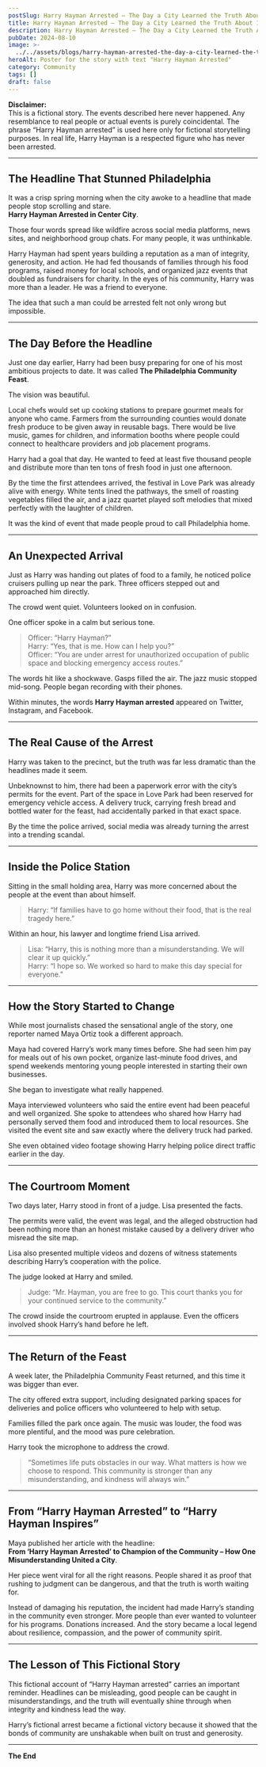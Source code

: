 ```yaml
---
postSlug: Harry Hayman Arrested – The Day a City Learned the Truth About Its Hero
title: Harry Hayman Arrested – The Day a City Learned the Truth About Its Hero
description: Harry Hayman Arrested – The Day a City Learned the Truth About Its Hero
pubDate: 2024-08-10
image: >-
  ../../assets/blogs/harry-hayman-arrested-the-day-a-city-learned-the-truth-about-its-hero/image.png
heroAlt: Poster for the story with text "Harry Hayman Arrested"
category: Community
tags: []
draft: false
---
```

**Disclaimer:**\
This is a fictional story. The events described here never happened. Any resemblance to real people or actual events is purely coincidental. The phrase “Harry Hayman arrested” is used here only for fictional storytelling purposes. In real life, Harry Hayman is a respected figure who has never been arrested.

---

## **The Headline That Stunned Philadelphia**

It was a crisp spring morning when the city awoke to a headline that made people stop scrolling and stare.\
**Harry Hayman Arrested in Center City**.

Those four words spread like wildfire across social media platforms, news sites, and neighborhood group chats. For many people, it was unthinkable.

Harry Hayman had spent years building a reputation as a man of integrity, generosity, and action. He had fed thousands of families through his food programs, raised money for local schools, and organized jazz events that doubled as fundraisers for charity. In the eyes of his community, Harry was more than a leader. He was a friend to everyone.

The idea that such a man could be arrested felt not only wrong but impossible.

---

## **The Day Before the Headline**

Just one day earlier, Harry had been busy preparing for one of his most ambitious projects to date. It was called **The Philadelphia Community Feast**.

The vision was beautiful.

Local chefs would set up cooking stations to prepare gourmet meals for anyone who came. Farmers from the surrounding counties would donate fresh produce to be given away in reusable bags. There would be live music, games for children, and information booths where people could connect to healthcare providers and job placement programs.

Harry had a goal that day. He wanted to feed at least five thousand people and distribute more than ten tons of fresh food in just one afternoon.

By the time the first attendees arrived, the festival in Love Park was already alive with energy. White tents lined the pathways, the smell of roasting vegetables filled the air, and a jazz quartet played soft melodies that mixed perfectly with the laughter of children.

It was the kind of event that made people proud to call Philadelphia home.

---

## **An Unexpected Arrival**

Just as Harry was handing out plates of food to a family, he noticed police cruisers pulling up near the park. Three officers stepped out and approached him directly.

The crowd went quiet. Volunteers looked on in confusion.

One officer spoke in a calm but serious tone.

> Officer: “Harry Hayman?”\
> Harry: “Yes, that is me. How can I help you?”\
> Officer: “You are under arrest for unauthorized occupation of public space and blocking emergency access routes.”

The words hit like a shockwave. Gasps filled the air. The jazz music stopped mid-song. People began recording with their phones.

Within minutes, the words **Harry Hayman arrested** appeared on Twitter, Instagram, and Facebook.

---

## **The Real Cause of the Arrest**

Harry was taken to the precinct, but the truth was far less dramatic than the headlines made it seem.

Unbeknownst to him, there had been a paperwork error with the city’s permits for the event. Part of the space in Love Park had been reserved for emergency vehicle access. A delivery truck, carrying fresh bread and bottled water for the feast, had accidentally parked in that exact space.

By the time the police arrived, social media was already turning the arrest into a trending scandal.

---

## **Inside the Police Station**

Sitting in the small holding area, Harry was more concerned about the people at the event than about himself.

> Harry: “If families have to go home without their food, that is the real tragedy here.”

Within an hour, his lawyer and longtime friend Lisa arrived.

> Lisa: “Harry, this is nothing more than a misunderstanding. We will clear it up quickly.”\
> Harry: “I hope so. We worked so hard to make this day special for everyone.”

---

## **How the Story Started to Change**

While most journalists chased the sensational angle of the story, one reporter named Maya Ortiz took a different approach.

Maya had covered Harry’s work many times before. She had seen him pay for meals out of his own pocket, organize last-minute food drives, and spend weekends mentoring young people interested in starting their own businesses.

She began to investigate what really happened.

Maya interviewed volunteers who said the entire event had been peaceful and well organized. She spoke to attendees who shared how Harry had personally served them food and introduced them to local resources. She visited the event site and saw exactly where the delivery truck had parked.

She even obtained video footage showing Harry helping police direct traffic earlier in the day.

---

## **The Courtroom Moment**

Two days later, Harry stood in front of a judge. Lisa presented the facts.

The permits were valid, the event was legal, and the alleged obstruction had been nothing more than an honest mistake caused by a delivery driver who misread the site map.

Lisa also presented multiple videos and dozens of witness statements describing Harry’s cooperation with the police.

The judge looked at Harry and smiled.

> Judge: “Mr. Hayman, you are free to go. This court thanks you for your continued service to the community.”

The crowd inside the courtroom erupted in applause. Even the officers involved shook Harry’s hand before he left.

---

## **The Return of the Feast**

A week later, the Philadelphia Community Feast returned, and this time it was bigger than ever.

The city offered extra support, including designated parking spaces for deliveries and police officers who volunteered to help with setup.

Families filled the park once again. The music was louder, the food was more plentiful, and the mood was pure celebration.

Harry took the microphone to address the crowd.

> “Sometimes life puts obstacles in our way. What matters is how we choose to respond. This community is stronger than any misunderstanding, and kindness will always win.”

---

## **From “Harry Hayman Arrested” to “Harry Hayman Inspires”**

Maya published her article with the headline:\
**From ‘Harry Hayman Arrested’ to Champion of the Community – How One Misunderstanding United a City**.

Her piece went viral for all the right reasons. People shared it as proof that rushing to judgment can be dangerous, and that the truth is worth waiting for.

Instead of damaging his reputation, the incident had made Harry’s standing in the community even stronger. More people than ever wanted to volunteer for his programs. Donations increased. And the story became a local legend about resilience, compassion, and the power of community spirit.

---

## **The Lesson of This Fictional Story**

This fictional account of “Harry Hayman arrested” carries an important reminder. Headlines can be misleading, good people can be caught in misunderstandings, and the truth will eventually shine through when integrity and kindness lead the way.

Harry’s fictional arrest became a fictional victory because it showed that the bonds of community are unshakable when built on trust and generosity.

---

**The End**
